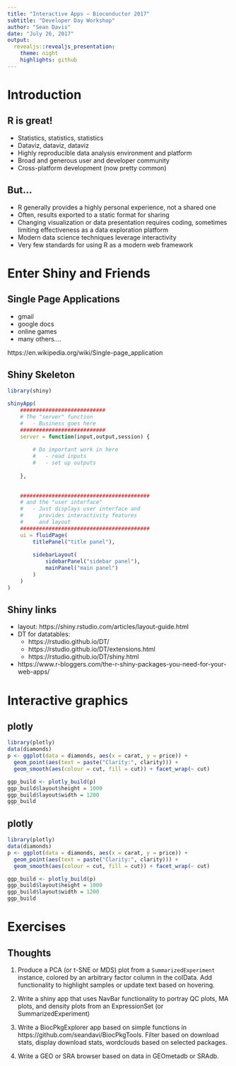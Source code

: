```yaml
---
title: "Interactive Apps — Bioconductor 2017"
subtitle: "Developer Day Workshop"
author: "Sean Davis"
date: "July 26, 2017"
output: 
  revealjs::revealjs_presentation:
    theme: night
    highlights: github    
---
```


<style type="text/css">
p { text-align: left; }
</style>

# Introduction
 
## R is great!

- Statistics, statistics, statistics
- Dataviz, dataviz, dataviz
- Highly reproducible data analysis environment and platform
- Broad and generous user and developer community
- Cross-platform development (now pretty common)

## But...

- R generally provides a highly personal experience, not a shared one
- Often, results exported to a static format for sharing
- Changing visualization or data presentation requires coding, sometimes limiting effectiveness as a data exploration platform
- Modern data science techniques leverage interactivity
- Very few standards for using R as a modern web framework

# Enter Shiny and Friends

## Single Page Applications

- gmail
- google docs
- online games
- many others....

https://en.wikipedia.org/wiki/Single-page_application

## Shiny Skeleton

```r
library(shiny)

shinyApp(
    ###########################
    # The "server" function
    #   - Business goes here
    ###########################
    server = function(input,output,session) {
        
        # Do important work in here
        #   - read inputs
        #   - set up outputs
        
    },
    
    
    #########################################
    # and the "user interface"
    #   - Just displays user interface and
    #     provides interactivity features 
    #     and layout
    #########################################
    ui = fluidPage(
        titlePanel("title panel"),
        
        sidebarLayout(
            sidebarPanel("sidebar panel"),
            mainPanel("main panel")
        )
    )
)
```


## Shiny links

- layout: https://shiny.rstudio.com/articles/layout-guide.html
- DT for datatables: 
    - https://rstudio.github.io/DT/
    - https://rstudio.github.io/DT/extensions.html
    - https://rstudio.github.io/DT/shiny.html
- https://www.r-bloggers.com/the-r-shiny-packages-you-need-for-your-web-apps/

# Interactive graphics

## plotly

```r
library(plotly)
data(diamonds)
p <- ggplot(data = diamonds, aes(x = carat, y = price)) +
  geom_point(aes(text = paste("Clarity:", clarity))) +
  geom_smooth(aes(colour = cut, fill = cut)) + facet_wrap(~ cut)

ggp_build <- plotly_build(p)
ggp_build$layout$height = 1000
ggp_build$layout$width = 1200
ggp_build
```

## plotly

```r
library(plotly)
data(diamonds)
p <- ggplot(data = diamonds, aes(x = carat, y = price)) +
  geom_point(aes(text = paste("Clarity:", clarity))) +
  geom_smooth(aes(colour = cut, fill = cut)) + facet_wrap(~ cut)

ggp_build <- plotly_build(p)
ggp_build$layout$height = 1000
ggp_build$layout$width = 1200
ggp_build
```

# Exercises

## Thoughts

1. Produce a PCA (or t-SNE or MDS) plot from a `SummarizedExperiment` instance, colored by an arbitrary factor column in the colData. Add functionality to highlight samples or update text based on hovering. 

2. Write a shiny app that uses NavBar functionality to portray QC plots, MA plots, and density plots from an ExpressionSet (or SummarizedExperiment)

3. Write a BiocPkgExplorer app based on simple functions in https://github.com/seandavi/BiocPkgTools. Filter based on download stats, display download stats, wordclouds based on selected packages.

4. Write a GEO or SRA browser based on data in GEOmetadb or SRAdb.

